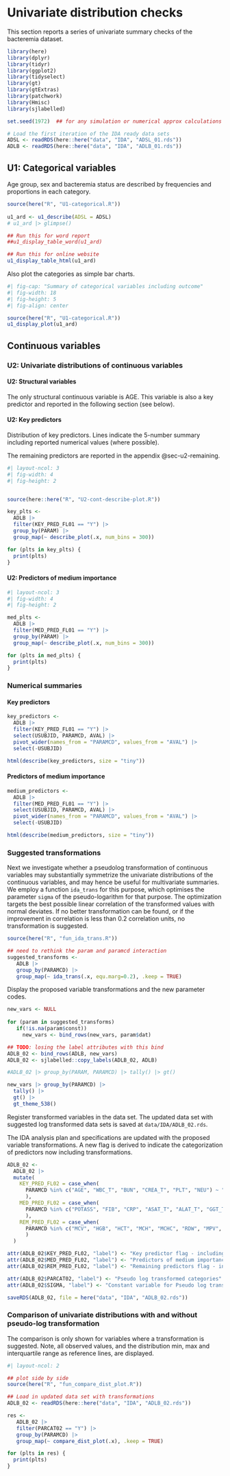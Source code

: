 # Univariate distribution checks

This section reports a series of univariate summary checks of the bacteremia dataset.

```r
library(here)
library(dplyr)
library(tidyr)
library(ggplot2)
library(tidyselect)
library(gt)
library(gtExtras)
library(patchwork)
library(Hmisc)
library(sjlabelled)

set.seed(1972)  ## for any simulation or numerical approx calculations 

# Load the first iteration of the IDA ready data sets
ADSL <- readRDS(here::here("data", "IDA", "ADSL_01.rds"))
ADLB <- readRDS(here::here("data", "IDA", "ADLB_01.rds"))
```

## U1: Categorical variables

Age group, sex and bacteremia status are described by frequencies and proportions in each category.

```r

source(here("R", "U1-categorical.R"))
 
u1_ard <- u1_describe(ADSL = ADSL)
# u1_ard |> glimpse()

## Run this for word report
##u1_display_table_word(u1_ard) 

## Run this for online website
u1_display_table_html(u1_ard)

```


Also plot the categories as simple bar charts.  

```r
#| fig-cap: "Summary of categorical variables including outcome"
#| fig-width: 18
#| fig-height: 5
#| fig-align: center

source(here("R", "U1-categorical.R"))
u1_display_plot(u1_ard)

```


## Continuous variables

### U2: Univariate distributions of continuous variables

#### U2: Structural variables

The only structural continuous variable is AGE. This variable is also a key predictor and reported in the following section (see below).

#### U2: Key predictors

Distribution of key predictors. Lines indicate the 5-number summary including reported numerical values (where possible). 

The remaining predictors are reported in the appendix @sec-u2-remaining.


```r
#| layout-ncol: 3
#| fig-width: 4
#| fig-height: 2


source(here::here("R", "U2-cont-describe-plot.R"))

key_plts <-
  ADLB |>
  filter(KEY_PRED_FL01 == "Y") |>
  group_by(PARAM) |>
  group_map(~ describe_plot(.x, num_bins = 300))

for (plts in key_plts) {
  print(plts)
}

```

#### U2: Predictors of medium importance

```r
#| layout-ncol: 3
#| fig-width: 4
#| fig-height: 2

med_plts <-
  ADLB |>
  filter(MED_PRED_FL01 == "Y") |>
  group_by(PARAM) |>
  group_map(~ describe_plot(.x, num_bins = 300))

for (plts in med_plts) {
  print(plts)
}

```


### Numerical summaries

#### Key predictors


```r

key_predictors <-
  ADLB |>
  filter(KEY_PRED_FL01 == "Y") |>
  select(USUBJID, PARAMCD, AVAL) |>
  pivot_wider(names_from = "PARAMCD", values_from = "AVAL") |>
  select(-USUBJID)

html(describe(key_predictors, size = "tiny"))

```


#### Predictors of medium importance

```r

medium_predictors <-
  ADLB |>
  filter(MED_PRED_FL01 == "Y") |>
  select(USUBJID, PARAMCD, AVAL) |>
  pivot_wider(names_from = "PARAMCD", values_from = "AVAL") |>
  select(-USUBJID)

html(describe(medium_predictors, size = "tiny"))

```


### Suggested transformations

Next we investigate whether a pseudolog transformation of continuous variables may substantially symmetrize the univariate distributions of the continuous variables, and may hence be useful for multivariate summaries. We employ a function `ida_trans` for this purpose, which optimises the parameter `sigma` of the pseudo-logarithm for that purpose. The optimization targets the best possible linear correlation of the transformed values with normal deviates. If no better transformation can be found, or if the improvement in correlation is less than 0.2 correlation units, no transformation is suggested.

```r

source(here("R", "fun_ida_trans.R"))

## need to rethink the param and paramcd interaction
suggested_transforms <- 
   ADLB |> 
   group_by(PARAMCD) |>
   group_map(~ ida_trans(.x, equ.marg=0.2), .keep = TRUE)

```


Display the proposed variable transformations and the new parameter codes. 


```r
new_vars <- NULL
 
for (param in suggested_transforms)
   if(!is.na(param$const))
     new_vars <- bind_rows(new_vars, param$dat)

## TODO: losing the label attributes with this bind 
ADLB_02 <- bind_rows(ADLB, new_vars) 
ADLB_02 <- sjlabelled::copy_labels(ADLB_02, ADLB)  

#ADLB_02 |> group_by(PARAM, PARAMCD) |> tally() |> gt()

new_vars |> group_by(PARAMCD) |> 
  tally() |> 
  gt() |> 
  gt_theme_538()


```

Register transformed variables in the data set. The updated data set with suggested log transformed data sets is saved at `data/IDA/ADLB_02.rds`.

The IDA analysis plan and specifications are updated with the proposed variable transformations. A new flag is derived to indicate the categorization of predictors now including transformations. 

```r
ADLB_02 <-
  ADLB_02 |>
  mutate(
    KEY_PRED_FL02 = case_when(
      PARAMCD %in% c("AGE", "WBC_T", "BUN", "CREA_T", "PLT", "NEU") ~ "Y"
      ),
    MED_PRED_FL02 = case_when(
      PARAMCD %in% c("POTASS", "FIB", "CRP", "ASAT_T", "ALAT_T", "GGT_T") ~ "Y"
      ),
    REM_PRED_FL02 = case_when(
      PARAMCD %in% c("MCV", "HGB", "HCT", "MCH", "MCHC", "RDW", "MPV", "LYM_T", "MONO", "EOS_T", "BASO", "NT", "APTT", "SODIUM", "CA", "PHOS", "MG", "HS", "GBIL_T", "TP", "ALB", "AMY_T", "PAMY_T", "LIP_T", "CHE", "AP_T", "LDH_T", "CK_T", "GLU", "TRIG", "CHOL", "BASOR_T", "EOSR", "LYMR", "MONOR", "NEUR", "PDW", "RBC") ~ "Y"
      )
  )

attr(ADLB_02$KEY_PRED_FL02, "label") <- "Key predictor flag - including scale transformations, Section 2.2.5 U2"
attr(ADLB_02$MED_PRED_FL02, "label") <- "Predictors of medium importance flag - including scale transformations"
attr(ADLB_02$REM_PRED_FL02, "label") <- "Remaining predictors flag - including scale transformations"

attr(ADLB_02$PARCAT02, "label") <- "Pseudo log transformed categories"
attr(ADLB_02$SIGMA, "label") <- "Constant variable for Pseudo log transformation"

saveRDS(ADLB_02, file = here("data", "IDA", "ADLB_02.rds"))
```


### Comparison of univariate distributions with and without pseudo-log transformation

The comparison is only shown for variables where a transformation is suggested. Note, all observed values, and the distribution min, max and interquartile range as reference lines, are displayed.

```r
#| layout-ncol: 2

## plot side by side
source(here("R", "fun_compare_dist_plot.R"))

## Load in updated data set with transformations 
ADLB_02 <- readRDS(here::here("data", "IDA", "ADLB_02.rds"))

res <- 
   ADLB_02 |> 
   filter(PARCAT02 == "Y") |>
   group_by(PARAMCD) |>
   group_map(~ compare_dist_plot(.x), .keep = TRUE)

for (plts in res) {
  print(plts)
}

```
